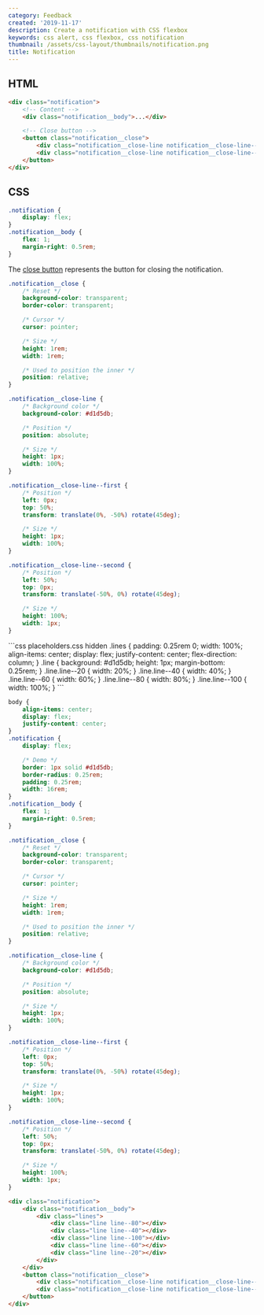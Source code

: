 ```yaml
---
category: Feedback
created: '2019-11-17'
description: Create a notification with CSS flexbox
keywords: css alert, css flexbox, css notification
thumbnail: /assets/css-layout/thumbnails/notification.png
title: Notification
---
```


## HTML

```html index.html
<div class="notification">
    <!-- Content -->
    <div class="notification__body">...</div>

    <!-- Close button -->
    <button class="notification__close">
        <div class="notification__close-line notification__close-line--first"></div>
        <div class="notification__close-line notification__close-line--second"></div>
    </button>
</div>
```

## CSS

```css styles.css
.notification {
    display: flex;
}
.notification__body {
    flex: 1;
    margin-right: 0.5rem;
}
```

The [close button](https://phuoc.ng/collection/css-layout/close-button/) represents the button for closing the notification.

```css
.notification__close {
    /* Reset */
    background-color: transparent;
    border-color: transparent;

    /* Cursor */
    cursor: pointer;

    /* Size */
    height: 1rem;
    width: 1rem;

    /* Used to position the inner */
    position: relative;
}

.notification__close-line {
    /* Background color */
    background-color: #d1d5db;

    /* Position */
    position: absolute;

    /* Size */
    height: 1px;
    width: 100%;
}

.notification__close-line--first {
    /* Position */
    left: 0px;
    top: 50%;
    transform: translate(0%, -50%) rotate(45deg);

    /* Size */
    height: 1px;
    width: 100%;
}

.notification__close-line--second {
    /* Position */
    left: 50%;
    top: 0px;
    transform: translate(-50%, 0%) rotate(45deg);

    /* Size */
    height: 100%;
    width: 1px;
}
```

<Playground>
```css placeholders.css hidden
.lines {
    padding: 0.25rem 0;
    width: 100%;
    align-items: center;
    display: flex;
    justify-content: center;
    flex-direction: column;
}
.line {
    background: #d1d5db;
    height: 1px;
    margin-bottom: 0.25rem;
}
.line.line--20 {
    width: 20%;
}
.line.line--40 {
    width: 40%;
}
.line.line--60 {
    width: 60%;
}
.line.line--80 {
    width: 80%;
}
.line.line--100 {
    width: 100%;
}
```

```css styles.css hidden
body {
    align-items: center;
    display: flex;
    justify-content: center;
}
.notification {
    display: flex;

    /* Demo */
    border: 1px solid #d1d5db;
    border-radius: 0.25rem;
    padding: 0.25rem;
    width: 16rem;
}
.notification__body {
    flex: 1;
    margin-right: 0.5rem;
}

.notification__close {
    /* Reset */
    background-color: transparent;
    border-color: transparent;

    /* Cursor */
    cursor: pointer;

    /* Size */
    height: 1rem;
    width: 1rem;

    /* Used to position the inner */
    position: relative;
}

.notification__close-line {
    /* Background color */
    background-color: #d1d5db;

    /* Position */
    position: absolute;

    /* Size */
    height: 1px;
    width: 100%;
}

.notification__close-line--first {
    /* Position */
    left: 0px;
    top: 50%;
    transform: translate(0%, -50%) rotate(45deg);

    /* Size */
    height: 1px;
    width: 100%;
}

.notification__close-line--second {
    /* Position */
    left: 50%;
    top: 0px;
    transform: translate(-50%, 0%) rotate(45deg);

    /* Size */
    height: 100%;
    width: 1px;
}
```

```html index.html hidden
<div class="notification">
    <div class="notification__body">
        <div class="lines">
            <div class="line line--80"></div>
            <div class="line line--40"></div>
            <div class="line line--100"></div>
            <div class="line line--60"></div>
            <div class="line line--20"></div>
        </div>
    </div>
    <button class="notification__close">
        <div class="notification__close-line notification__close-line--first"></div>
        <div class="notification__close-line notification__close-line--second"></div>
    </button>
</div>
```
</Playground>
